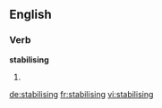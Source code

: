 
==English==

===Verb===
'''stabilising'''

# {{present participle of|stabilise}}

[[de:stabilising]]
[[fr:stabilising]]
[[vi:stabilising]]